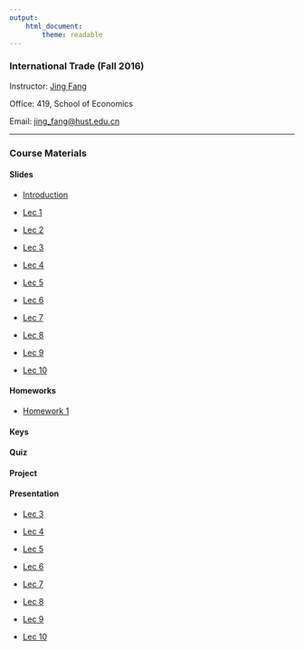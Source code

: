 ```yaml
---
output: 
    html_document:
        theme: readable
---
```


### International Trade (Fall 2016)

Instructor: [Jing Fang](http://bayeswhu.github.io)

Office: 419, School of Economics

Email: [jing_fang@hust.edu.cn](jing_fang@hust.edu.cn)

-----

### Course Materials

#### Slides

- [Introduction](trade/Introduction.ppt)

- [Lec 1](trade/Ch01.ppt)

- [Lec 2](trade/Ch02.ppt)

- [Lec 3](trade/Ch03.ppt)

- [Lec 4](trade/Ch04.ppt)

- [Lec 5](trade/Ch05.ppt)

- [Lec 6](trade/Ch06.ppt)

- [Lec 7](trade/Ch07.ppt)

- [Lec 8](trade/Ch08.ppt)

- [Lec 9](trade/Ch09.ppt)

- [Lec 10](trade/Lec10.html)

<!-- - [Lec 11](trade/Lec11.html)

- [Lec 12](trade/Lec12.html) 

-->
#### Homeworks

- [Homework 1](trade/Homework1.doc)

<!-- - [Homework 2](trade/Homework2.doc) -->

#### Keys

<!-- - [Key 1](trade/Hw1_key.doc)

- [Key 2](trade/Hw2_key.doc) -->

#### Quiz

<!-- - [Quiz 1](trade/Quiz1.ppt)

- [Quiz 2](trade/Quiz2.ppt)

- [Quiz 3](trade/Quiz3.ppt) -->

#### Project

<!-- - [Project List](trade/Project.html)  -->

#### Presentation

- [Lec 3](trade/cs03.docx)

- [Lec 4](trade/cs04.docx)

- [Lec 5](trade/cs05.docx)

- [Lec 6](trade/cs06.docx)

- [Lec 7](trade/cs07.docx)

- [Lec 8](trade/cs08.docx)

- [Lec 9](trade/cs09.docx)

- [Lec 10](trade/cs10.docx)